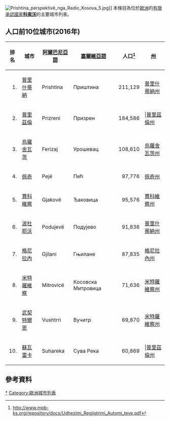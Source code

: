 {{Expand language|1=en|time=2021-01-10T11:34:49+00:00}}
{{Location map+|Kosovo|float=right|width=300|caption=科索沃主要城市分布圖|relief=1|places=
{{Location map~|Kosovo|lat=42.662967 |long=21.166451 |marksize=10|label=[[普里什蒂納|普里什蒂納]] |position=left}}
{{Location map~|Kosovo|lat=42.216667 |long=20.733333 |marksize=10|label=[[普里茲倫|普里茲倫]] |position=top}}
{{Location map~|Kosovo|lat=42.463586 |long=21.469458 |marksize=10|label=[[格尼拉內|格尼拉內]] |position=left }}
{{Location map~|Kosovo|lat=42.659193 |long=20.288587 |marksize=10|label=[[佩奇_(科索沃)|佩奇]] |position=right}}
{{Location map~|Kosovo|lat=42.890305 |long=20.866479 |marksize=10|label=[[米特羅維察_(科索沃)|米特羅維察]] |position=top}}
{{Location map~|Kosovo|lat=42.368301 |long=21.153320 |marksize=10|label=[[烏羅舍瓦茨|烏羅舍瓦茨]] |position=left}}
{{Location map~|Kosovo|lat=42.384451 |long=20.428469 |marksize=10|label=[[賈科維察|賈科維察]] |position=top}}
}}

[[File:Prishtina_perspektivë_nga_Radio_Kosova_5.jpg|thumb]]]]
本條目為位於[[歐洲|歐洲]]的[[有限承認國家|有限承認國家]]'''[[科索沃|科索沃]]'''的主要城市列表。

==人口前10位城市(2016年)==
{| class="wikitable sortable"  
|-
!排名!!城市!![[阿爾巴尼亞語|阿爾巴尼亞語]]!![[塞爾維亞語|塞爾維亞語]]!!人口<ref>http://www.mpb-ks.org/repository/docs/Udhezimi_Regjistrimi_Automj_teve.pdf</ref>!![[科索沃行政區劃|州]]
|-
|align=right|1.||[[普里什蒂納|普里什蒂納]]||Prishtina||Приштина||align=right|211,129||[[普里什蒂納州|普里什蒂納州]]
|-
|align=right|2.||[[普里茲倫|普里茲倫]]||Prizreni||Призрен||align=right|184,586|||[[普里茲倫州|普里茲倫州]]
|-
|align=right|3.||[[烏羅舍瓦茨|烏羅舍瓦茨]]||Ferizaj||Урошевац||align=right|108,610||[[烏羅舍瓦茨州|烏羅舍瓦茨州]]
|-
|align=right|4.||[[佩奇_(科索沃)|佩奇]]||Pejë||Пећ||align=right|97,776||[[佩奇州|佩奇州]]
|-
|align=right|5.||[[賈科維察|賈科維察]]||Gjakovë||Ђаковица||align=right|95,576||[[賈科維察州|賈科維察州]]
|-
|align=right|6.||[[波杜耶沃|波杜耶沃]]||Podujevë||Подујево||align=right|91,836||[[普里什蒂納州|普里什蒂納州]]
|-
|align=right|7.||[[格尼拉內|格尼拉內]]||Gjilani||Гњилане||align=right|87,835||[[格尼拉內州|格尼拉內州]]
|-
|align=right|8.||[[米特羅維察_(科索沃)|米特羅維察]]||Mitrovicë||Косовска Митровица||align=right|71,636||[[米特羅維察州|米特羅維察州]]
|-
|align=right|9.||[[武契特爾恩|武契特爾恩]]||Vushtrri||Вучитр||align=right|69,870||[[米特羅維察州|米特羅維察州]]
|-
|align=right|10.||[[蘇瓦雷卡|蘇瓦雷卡]]||Suhareka||Сува Река||align=right|60,869|||[[普里茲倫州|普里茲倫州]]
|}

==參考資料==
{{reflist}}

{{欧洲题目|城市列表}}

[[Category:科索沃城市|*]]
[[Category:歐洲城市列表|Category:歐洲城市列表]]